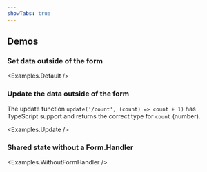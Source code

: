```yaml
---
showTabs: true
---
```



## Demos

### Set data outside of the form

<Examples.Default />

### Update the data outside of the form

The update function `update('/count', (count) => count + 1)` has TypeScript support and returns the correct type for `count` (number).

<Examples.Update />

### Shared state without a Form.Handler

<Examples.WithoutFormHandler />
